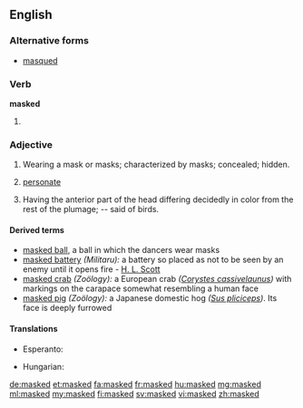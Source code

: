 ==English==

===Alternative forms===
* [[masqued]] {{qualifier|archaic}}

===Verb===
'''masked'''

# {{past of|mask}}

===Adjective===
{{en-adj}}

# Wearing a mask or masks; characterized by masks; concealed; hidden.
# {{botany}} [[personate]]
# {{zoology}} Having the anterior part of the head differing decidedly in color from the rest of the plumage; -- said of birds.

====Derived terms====
{{rfc|move to own entry or delete}}
* [[masked ball]], a ball in which the dancers wear masks
* [[masked battery]] ''(Militaru):'' a battery so placed as not to be seen by an enemy until it opens fire - [[H. L. Scott]]
* [[masked crab]] ''(Zoölogy):'' a European crab ''([[Corystes cassivelaunus]])'' with markings on the carapace somewhat resembling a human face
* [[masked pig]] ''(Zoölogy):'' a Japanese domestic hog ''([[Sus pliciceps]])''. Its face is deeply furrowed

====Translations====
{{trans-top|wearing a mask or masks}}
* Esperanto: {{t-|eo|maskita}}
{{trans-mid}}
* Hungarian: {{t+|hu|álarcos}}
{{trans-bottom}}

[[de:masked]]
[[et:masked]]
[[fa:masked]]
[[fr:masked]]
[[hu:masked]]
[[mg:masked]]
[[ml:masked]]
[[my:masked]]
[[fi:masked]]
[[sv:masked]]
[[vi:masked]]
[[zh:masked]]